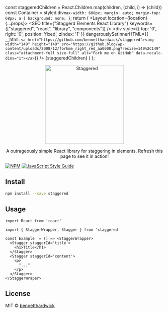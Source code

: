 
  const staggeredChildren = React.Children.map(children, (child, i) => <Stagger staggerId={i}>{child}</Stagger>)
  const Container = styled.div`
    max-width: 600px;
    margin: auto;
    margin-top: 68px;
    a {
        background: none;
    }
  `;
  return (
    <Layout location={location} {...props}>
      <SEO
        title={"Staggerd Elements React Library"}
        keywords={["staggered", "react", "library", "components"]}
      />
      <Container>
        <div style={{ top: '0', right: '0', position: 'fixed', zIndex: '1' }} dangerouslySetInnerHTML={{ __html: `<a href="https://github.com/bennetthardwick/staggered"><img width="149" height="149" src="https://github.blog/wp-content/uploads/2008/12/forkme_right_red_aa0000.png?resize=149%2C149" class="attachment-full size-full" alt="Fork me on GitHub" data-recalc-dims="1"></a>`}} />
        <StaggerWrapper staggerOnMobile={true}>
        {staggeredChildren}
        </StaggerWrapper>
      </Container>
    </Layout>
  )
};

<p align="center">
	<a href="https://github.com/bennetthardwick/staggered" title="Staggered">
    <img src="https://raw.githubusercontent.com/bennetthardwick/staggered/master/static/staggered.svg?sanitize=true" width="250" alt="Staggered" />
  </a>
</p>

<p align="center">
  A outrageously simple React library for staggering in elements. Refresh this page to see it in action!
</p>

[![NPM](https://img.shields.io/npm/v/staggered.svg)](https://www.npmjs.com/package/staggered) [![JavaScript Style Guide](https://img.shields.io/badge/code_style-standard-brightgreen.svg)](https://standardjs.com)

## Install

```bash
npm install --save staggered
```

## Usage

```tsx
import React from 'react'

import { StaggerWrapper, Stagger } from 'staggered'

const Example  = () => <StaggerWrapper>
  <Stagger staggerId='title'>
    <h1>Title</h1>
  </Stagger>
  <Stagger staggerId='content'>
    <p>
      "..."
    </p>
  </Stagger>
</StaggerWraper>
```

## License

MIT © [bennetthardwick](https://github.com/bennetthardwick)